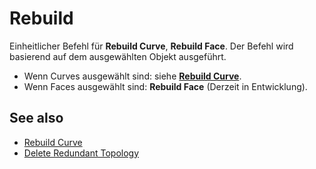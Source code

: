
# Rebuild

<Reference shortcut="" command="Rebuild" button="Rechts von der Befehlsleiste" buttonIcon='button-rebuild'/>

Einheitlicher Befehl für **Rebuild Curve**, **Rebuild Face**. Der Befehl wird basierend auf dem ausgewählten Objekt ausgeführt.
  - Wenn Curves ausgewählt sind: siehe [**Rebuild Curve**](rebuild-curve).
  - Wenn Faces ausgewählt sind: **Rebuild Face** (Derzeit in Entwicklung).

## See also
- [Rebuild Curve](rebuild-curve)
- [Delete Redundant Topology](delete-redundant-topology)